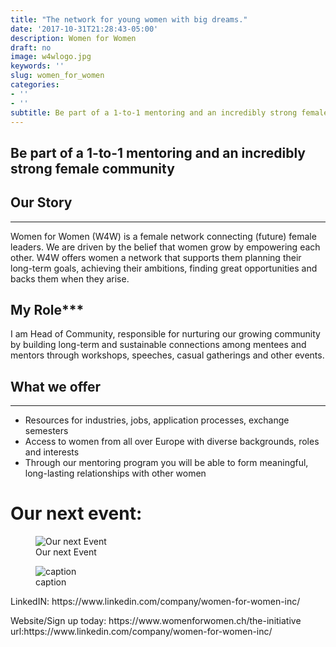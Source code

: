 ```yaml
---
title: "The network for young women with big dreams."
date: '2017-10-31T21:28:43-05:00'
description: Women for Women
draft: no
image: w4wlogo.jpg
keywords: ''
slug: women_for_women
categories:
- ''
- ''
subtitle: Be part of a 1-to-1 mentoring and an incredibly strong female community
---
```


## Be part of a 1-to-1 mentoring and an incredibly strong female community

## Our Story
***

Women for Women (W4W) is a female network connecting (future) female leaders. We are driven by the belief that women grow by empowering each other. W4W offers women a network that supports them planning their long-term goals, achieving their ambitions, finding great opportunities and backs them when they arise.


## My Role***

I am Head of Community, responsible for nurturing our growing community by building long-term and sustainable connections among mentees and mentors through workshops, speeches, casual gatherings and other events.


## What we offer
***

- Resources for industries, jobs, application processes, exchange semesters
- Access to women from all over Europe with diverse backgrounds, roles and interests
- Through our mentoring program you will be able to form meaningful, long-lasting relationships with other women

# Our next event:
![Our next Event](C:/Users/xenia/OneDrive/Desktop/my_beautiful_webiste/static/img/blogs/w4wevent.jpg)


![caption](C:/Users/xenia/OneDrive/Desktop/my_beautiful_webiste/static/img/blogs/w4w2.jpg)




LinkedIN: https://www.linkedin.com/company/women-for-women-inc/

Website/Sign up today: https://www.womenforwomen.ch/the-initiative
url:https://www.linkedin.com/company/women-for-women-inc/









